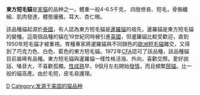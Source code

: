 
{{Infobox Catbreed
<!-- Put article text AFTER this infobox markup. -->
<!-- see http://en.wikipedia.org/wiki/Template:Infobox_Catbreed for more info.-->
| name          = 東方短毛貓
| image         = Oriental Shorthair Blue Eyed White cat (juvenile).jpg
| imagecaption  = 蓝眼白毛的東方短毛貓
| altname       = Oriental Shorthair
| nickname      =
| country       ={{flagicon|THA}} [[泰国|泰国]]
| notrecognized =
| extinct       =
| cfastd        = https://web.archive.org/web/20121029014342/http://www.cfa.org/client/breedOriental.aspx
| fifestd       = http://archive.wikiwix.com/cache/20150816213025/http://www1.fifeweb.org/dnld/std/BAL-SIA-OLH-OSH-SYL-SYS.pdf
| ticastd       = https://web.archive.org/web/20100613032708/http://tica.org/public/breeds/os/intro.php
| gccfstd       = https://web.archive.org/web/20081226091339/http://www.palantir.co.uk/osop.html
| aacestd       = http://www.aaceinc.org/index.php?option=com_content&id=50%3Aoriental-shorthair-breed-standard
| acfastd       = https://web.archive.org/web/20110909025344/http://www.acfacat.com/oriental_sh_standard.htm
| acfstd        = https://web.archive.org/web/20040831195743/http://www.acf.asn.au/Standards/Orientals-gen.htm
| ccastd        = https://web.archive.org/web/20110927060445/http://www.cca-afc.com/en/BreedStandards/oriental.pdf
| otherstd      =
| note          =
|}}
'''東方短毛貓'''是[[家猫|家猫]]的品种之一。體重一般4-6.5千克， 四肢修長、短毛，骨骼纖細、肌肉發達，體態優雅。耳大、杏仁眼。

該品種貓起源於[[泰國|泰國]]，有人認為東方短毛貓是[[暹羅貓|暹羅貓]]的祖先，暹羅貓是東方短毛貓的變種。這兩個品種的貓在19世紀同時被引進[[英國|英國]]，但暹羅貓比較受歡迎，直到1950年短毛貓才被重視。育種專家將暹羅貓與不同顏色的[[歐洲短毛貓|歐洲短毛貓]]雜交，又得到了巧克力色、白色、藍色的東方短毛貓。1972年[[CFA|CFA]]認可了該品種，該品種貓目前屬稀有品種。東方短毛貓與暹羅貓一樣性格活潑、外向，喜歡交際。愛好說話、嗓音大，不喜歡孤獨。[[性成熟|性成熟]]早，9個月左右開始[[發情|發情]]，而且頻繁[[鬧貓|鬧貓]]。比一般的貓高產。由於毛短，皮毛易護理。

{{家猫}}

[[Category:貓品種|D]]
[[Category:发源于美国的猫品种|Category:发源于美国的猫品种]]